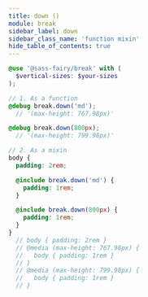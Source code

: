 ```yaml
---
title: down ()
module: break
sidebar_label: down
sidebar_class_name: 'function mixin'
hide_table_of_contents: true
---
```


<DocPage spec={Spec} />

```scss
@use '@sass-fairy/break' with (
  $vertical-sizes: $your-sizes
);

// 1. As a function
@debug break.down('md');
  // '(max-height: 767.98px)'

@debug break.down(800px);
  // '(max-height: 799.98px)'

// 2. As a mixin
body {
  padding: 2rem;

  @include break.down('md') {
    padding: 1rem;
  }

  @include break.down(800px) {
    padding: 1rem;
  }
}
  // body { padding: 2rem }
  // @media (max-height: 767.98px) {
  //   body { padding: 1rem }
  // }
  // @media (max-height: 799.98px) {
  //   body { padding: 1rem }
  // }
```
